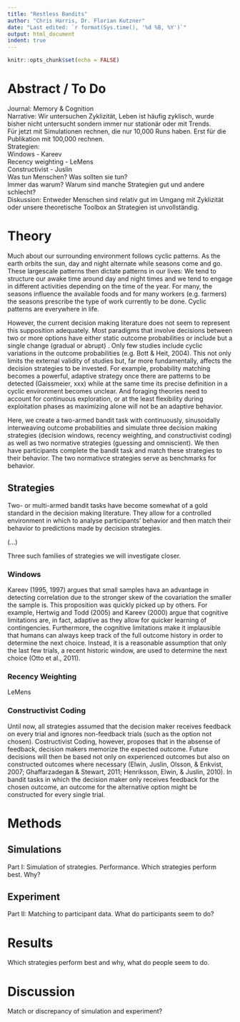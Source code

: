 ```yaml
---
title: "Restless Bandits"
author: "Chris Harris, Dr. Florian Kutzner"
date: "Last edited: `r format(Sys.time(), '%d %B, %Y')`"
output: html_document
indent: true
---
```


```r
knitr::opts_chunk$set(echo = FALSE)
```
<!-- Style definitions -->
<em>
<style type="text/css">
h1.title {

  text-align: center;
}
h4.author {

  text-align: center;
}
h4.date {

  text-align: center;
}
.table {

    width: 40%;
    margin-left:10%;
}
img {

    margin-left:10%;
}
#outcomes img{

  height: 150px;
}

</style>
</em>

<!-- Beginn body -->

# Abstract / To Do

Journal: Memory & Cognition  
Narrative: Wir untersuchen Zyklizität, Leben ist häufig zyklisch, wurde bisher nicht untersucht sondern immer nur stationär oder mit Trends.  
Für jetzt mit Simulationen rechnen, die nur 10,000 Runs haben. Erst für die Publikation mit 100,000 rechnen.  
Strategien:  
Windows - Kareev  
Recency weighting - LeMens  
Constructivist - Juslin  
Was tun Menschen? Was sollten sie tun?  
Immer das warum? Warum sind manche Strategien gut und andere schlecht?  
Diskussion: Entweder Menschen sind relativ gut im Umgang mit Zyklizität oder unsere theoretische Toolbox an Strategien ist unvollständig.

# Theory
Much about our surrounding environment follows cyclic patterns. As the earth orbits the sun, day and night alternate while seasons come and go. These largescale patterns then dictate patterns in our lives: We tend to structure our awake time around day and night times and we tend to engage in different activities depending on the time of the year. For many, the seasons influence the available foods and for many workers (e.g. farmers) the seasons prescribe the type of work currently to be done. Cyclic patterns are everywhere in life.  

However, the current decision making literature does not seem to represent this supposition adequately. Most paradigms that involve decisions between two or more options have either static outcome probabilities or include but a single change (gradual or abrupt) <citations>. Only few studies include cyclic variations in the outcome probabilities (e.g. Bott & Heit, 2004). This not only limits the external validity of studies but, far more fundamentally, affects the decision strategies to be invested. For example, probability matching becomes a powerful, adaptive strategy once there are patterns to be detected (Gaissmeier, xxx) while at the same time its precise definition in a cyclic environment becomes unclear. And foraging theories need to account for continuous exploration, or at the least flexibility during exploitation phases as maximizing alone will not be an adaptive behavior.  

Here, we create a two-armed bandit task with continuously, sinusoidally interweaving outcome probabilities and simulate three decision making strategies (decision windows, recency weighting, and constructivist coding) as well as two normative strategies (guessing and omniscient). We then have participants complete the bandit task and match these strategies to their behavior. The two normativce strategies serve as benchmarks for behavior.

## Strategies 
Two- or multi-armed bandit tasks have become somewhat of a gold standard in the decision making literature. They allow for a controlled environment in which to analyse participants' behavior and then match their behavior to predictions made by decision strategies.  

(...)  

Three such families of strategies we will investigate closer.

### Windows

Kareev (1995, 1997) argues that small samples hava an advantage in detecting correlation due to the stronger skew of the covariation the smaller the sample is. This proposition was quickly picked up by others. For example, Hertwig and Todd (2005) and Kareev (2000) argue that cognitive limitations are, in fact, adaptive as they allow for quicker learning of contingencies. Furthermore, the cognitive limitations make it implausible that humans can always keep track of the full outcome history in order to determine the next choice. Instead, it is a reasonable assumption that only the last few trials, a recent historic window, are used to determine the next choice (Otto et al., 2011).  

### Recency Weighting

LeMens

### Constructivist Coding

Until now, all strategies assumed that the decision maker receives feedback on every trial and ignores non-feedback trials (such as the option not chosen). Costructivist Coding, however, proposes that in the absense of feedback, decision makers memorize the expected outcome. Future decisions will then be based not only on experienced outcomes but also on constructed outcomes where necessary (Elwin, Juslin, Olsson, & Enkvist, 2007; Ghaffarzadegan & Stewart, 2011; Henriksson, Elwin, & Juslin, 2010). In bandit tasks in which the decision maker only receives feedback for the chosen outcome, an outcome for the alternative option might be constructed for every single trial.  

# Methods 

## Simulations
Part I: Simulation of strategies. Performance. Which strategies perform best. Why?  

## Experiment
Part II: Matching to participant data. What do participants seem to do?

# Results
Which strategies perform best and why, what do people seem to do.

# Discussion
Match or discrepancy of simulation and experiment?

